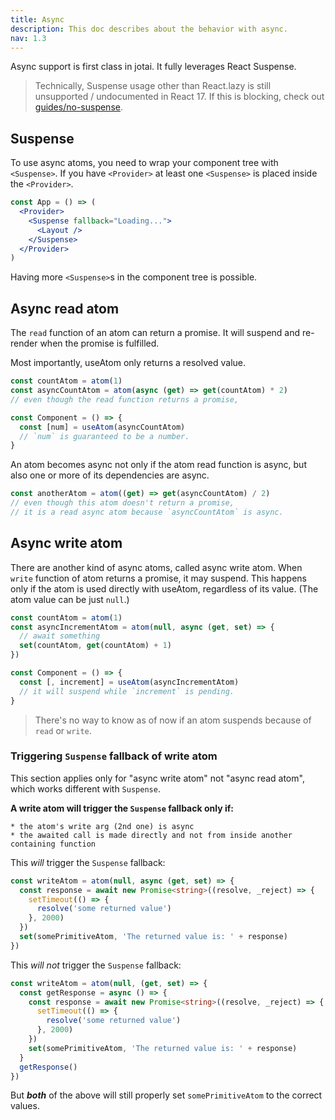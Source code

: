 ```yaml
---
title: Async
description: This doc describes about the behavior with async.
nav: 1.3
---
```


Async support is first class in jotai. It fully leverages React Suspense.

> Technically, Suspense usage other than React.lazy is still unsupported / undocumented in React 17. If this is blocking, check out [guides/no-suspense](/docs/guides/no-suspense/).

## Suspense

To use async atoms, you need to wrap your component tree with `<Suspense>`.
If you have `<Provider>` at least one `<Suspense>` is placed inside the `<Provider>`.

```jsx
const App = () => (
  <Provider>
    <Suspense fallback="Loading...">
      <Layout />
    </Suspense>
  </Provider>
)
```

Having more `<Suspense>`s in the component tree is possible.

## Async read atom

The `read` function of an atom can return a promise.
It will suspend and re-render when the promise is fulfilled.

Most importantly, useAtom only returns a resolved value.

```js
const countAtom = atom(1)
const asyncCountAtom = atom(async (get) => get(countAtom) * 2)
// even though the read function returns a promise,

const Component = () => {
  const [num] = useAtom(asyncCountAtom)
  // `num` is guaranteed to be a number.
}
```

An atom becomes async not only if the atom read function is async,
but also one or more of its dependencies are async.

```js
const anotherAtom = atom((get) => get(asyncCountAtom) / 2)
// even though this atom doesn't return a promise,
// it is a read async atom because `asyncCountAtom` is async.
```

## Async write atom

There are another kind of async atoms, called async write atom.
When `write` function of atom returns a promise, it may suspend.
This happens only if the atom is used directly with useAtom,
regardless of its value. (The atom value can be just `null`.)

```js
const countAtom = atom(1)
const asyncIncrementAtom = atom(null, async (get, set) => {
  // await something
  set(countAtom, get(countAtom) + 1)
})

const Component = () => {
  const [, increment] = useAtom(asyncIncrementAtom)
  // it will suspend while `increment` is pending.
}
```

> There's no way to know as of now if an atom suspends because of `read` or `write`.

### Triggering `Suspense` fallback of write atom

This section applies only for "async write atom" not "async read atom", which works different with `Suspense`.

**A write atom will trigger the `Suspense` fallback only if:**

    * the atom's write arg (2nd one) is async
    * the awaited call is made directly and not from inside another containing function

This _will_ trigger the `Suspense` fallback:

```ts
const writeAtom = atom(null, async (get, set) => {
  const response = await new Promise<string>((resolve, _reject) => {
    setTimeout(() => {
      resolve('some returned value')
    }, 2000)
  })
  set(somePrimitiveAtom, 'The returned value is: ' + response)
})
```

This _will not_ trigger the `Suspense` fallback:

```ts
const writeAtom = atom(null, (get, set) => {
  const getResponse = async () => {
    const response = await new Promise<string>((resolve, _reject) => {
      setTimeout(() => {
        resolve('some returned value')
      }, 2000)
    })
    set(somePrimitiveAtom, 'The returned value is: ' + response)
  }
  getResponse()
})
```

But **_both_** of the above will still properly set `somePrimitiveAtom` to the correct values.
